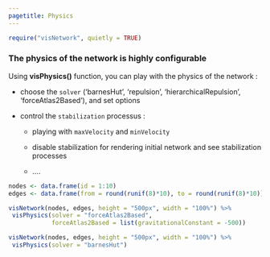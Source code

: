 ```yaml
---
pagetitle: Physics
---
```


```r
require("visNetwork", quietly = TRUE)
```

### The physics of the network is highly configurable

Using **visPhysics()** function, you can play with the physics of the network :

* choose the ````solver```` ('barnesHut', 'repulsion', 'hierarchicalRepulsion', 'forceAtlas2Based'), and set options

* control the ````stabilization```` processus : 

    + playing with ````maxVelocity```` and ````minVelocity````
  
    + disable stabilization for rendering initial network and see stabilization processes
  
    + ....

```r
nodes <- data.frame(id = 1:10)
edges <- data.frame(from = round(runif(8)*10), to = round(runif(8)*10))

visNetwork(nodes, edges, height = "500px", width = "100%") %>%
 visPhysics(solver = "forceAtlas2Based", 
            forceAtlas2Based = list(gravitationalConstant = -500))
```


```r
visNetwork(nodes, edges, height = "500px", width = "100%") %>%
 visPhysics(solver = "barnesHut")
```
